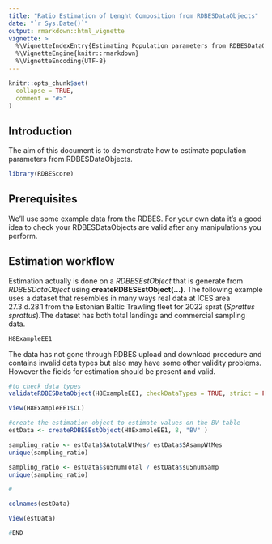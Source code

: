 ```yaml
---
title: "Ratio Estimation of Lenght Composition from RDBESDataObjects"
date: "`r Sys.Date()`"
output: rmarkdown::html_vignette
vignette: >
  %\VignetteIndexEntry{Estimating Population parameters from RDBESDataObjects}
  %\VignetteEngine{knitr::rmarkdown}
  %\VignetteEncoding{UTF-8}
---
```


```r
knitr::opts_chunk$set(
  collapse = TRUE,
  comment = "#>"
)
```


## Introduction 

The aim of this document is to demonstrate how to estimate population parameters from RDBESDataObjects. 

```r
library(RDBEScore)
```

## Prerequisites

We'll use some example data from the RDBES.  For your own data it's a good idea to check your RDBESDataObjects are valid after any manipulations you perform.


## Estimation workflow

Estimation actually  is done on a *RDBESEstObject* that is generate from *RDBESDataObject* using **createRDBESEstObject(...)**. The following example uses a dataset that  resembles in many ways real data at ICES area 27.3.d.28.1 from the Estonian Baltic Trawling fleet for 2022 sprat (*Sprattus sprattus*).The dataset has both total landings and commercial sampling data.

```r
H8ExampleEE1
```
The data has not gone through RDBES upload and download procedure and  contains invalid data types but also may have some other validity problems. However the fields for estimation should be present and valid.
```r
#to check data types
validateRDBESDataObject(H8ExampleEE1, checkDataTypes = TRUE, strict = FALSE)
```

```r
View(H8ExampleEE1$CL)
```

```r
#create the estimation object to estimate values on the BV table
estData <- createRDBESEstObject(H8ExampleEE1, 8, "BV" )
```

```r
sampling_ratio <- estData$SAtotalWtMes/ estData$SAsampWtMes
unique(sampling_ratio)
```

```r
sampling_ratio <- estData$su5numTotal / estData$su5numSamp
unique(sampling_ratio)
```


```r
#
```


```r
colnames(estData)
```


```r
View(estData)
```




```r

#END
```

